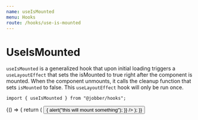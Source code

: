 ```yaml
---
name: useIsMounted
menu: Hooks
route: /hooks/use-is-mounted
---
```



# UseIsMounted

`useIsMounted` is a generalized hook that upon initial loading triggers a
`useLayoutEffect` that sets the isMounted to true right after the component is
mounted. When the component unmounts, it calls the cleanup function that sets
`isMounted` to false. This `useLayoutEffect` hook will only be run once.

```tsx
import { useIsMounted } from "@jobber/hooks";
```

<Playground>
  {() => {
    return (
      <Button
        label={"Mount Component"}
        onClick={() => {
          alert("this will mount something");
        }}
      />
    );
  }}
</Playground>

